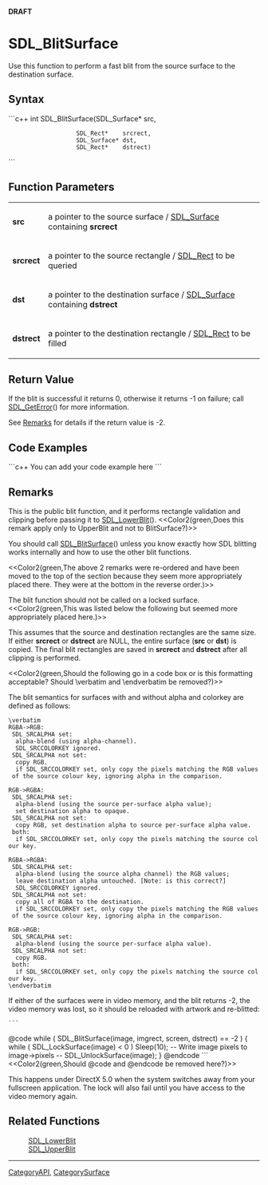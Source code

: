 <!-- pragma section-numbers off -->
<!-- pragma disable-camelcase -->
'''DRAFT'''

= SDL_BlitSurface =
Use this function to perform a fast blit from the source surface to the destination surface.


== Syntax ==
```c++
int SDL_BlitSurface(SDL_Surface* src,
                    SDL_Rect*    srcrect,
                    SDL_Surface* dst,
                    SDL_Rect*    dstrect)
```

== Function Parameters ==
{|
|'''src'''
|a pointer to the source surface / [[SDL_Surface]] containing '''srcrect'''
|-
|'''srcrect'''
|a pointer to the source rectangle / [[SDL_Rect]] to be queried
|-
|'''dst'''
|a pointer to the destination surface / [[SDL_Surface]] containing '''dstrect'''
|-
|'''dstrect'''
|a pointer to the destination rectangle / [[SDL_Rect]] to be filled
|}

== Return Value ==
If the blit is successful it returns 0, otherwise it returns -1 on failure; call [[SDL_GetError]]() for more information.

See [[#video|Remarks]] for details if the return value is -2.

== Code Examples ==
```c++
You can add your code example here
```

== Remarks ==
This is the public blit function, and it performs rectangle validation and clipping before passing it to [[SDL_LowerBlit]](). <<Color2(green,Does this remark apply only to Upper<code></code>Blit and not to Blit<code></code>Surface?)>>

You should call [[SDL_BlitSurface]]() unless you know exactly how SDL blitting works internally and how to use the other blit functions.

<<Color2(green,The above 2 remarks were re-ordered and have been moved to the top of the section because they seem more appropriately placed there. They were at the bottom in the reverse order.)>>

The blit function should not be called on a locked surface. <<Color2(green,This was listed below the following but seemed more appropriately placed here.)>>

This assumes that the source and destination rectangles are the same size. If either '''srcrect''' or '''dstrect''' are NULL, the entire surface ('''src''' or '''dst''') is copied. The final blit rectangles are saved in '''srcrect''' and '''dstrect''' after all clipping is performed.

<<Color2(green,Should the following go in a code box or is this formatting acceptable? Should \verbatim and \endverbatim be removed?)>>

The blit semantics for surfaces with and without alpha and colorkey are defined as follows:
 \verbatim
 RGBA->RGB:
  SDL_SRCALPHA set:
   alpha-blend (using alpha-channel).
   SDL_SRCCOLORKEY ignored.
  SDL_SRCALPHA not set:
   copy RGB.
   if SDL_SRCCOLORKEY set, only copy the pixels matching the RGB values of the source colour key, ignoring alpha in the comparison.

 RGB->RGBA:
  SDL_SRCALPHA set:
   alpha-blend (using the source per-surface alpha value);
   set destination alpha to opaque.
  SDL_SRCALPHA not set:
   copy RGB, set destination alpha to source per-surface alpha value.
  both:
   if SDL_SRCCOLORKEY set, only copy the pixels matching the source colour key.

 RGBA->RGBA:
  SDL_SRCALPHA set:
   alpha-blend (using the source alpha channel) the RGB values;
   leave destination alpha untouched. [Note: is this correct?]
   SDL_SRCCOLORKEY ignored.
  SDL_SRCALPHA not set:
   copy all of RGBA to the destination.
   if SDL_SRCCOLORKEY set, only copy the pixels matching the RGB values of the source colour key, ignoring alpha in the comparison.

 RGB->RGB:
  SDL_SRCALPHA set:
   alpha-blend (using the source per-surface alpha value).
  SDL_SRCALPHA not set:
   copy RGB.
  both:
   if SDL_SRCCOLORKEY set, only copy the pixels matching the source colour key.
 \endverbatim

<span id="video"></span> If either of the surfaces were in video memory, and the blit returns -2, the video memory was lost, so it should be reloaded with artwork and re-blitted:
 ```
@code
while ( SDL_BlitSurface(image, imgrect, screen, dstrect) == -2 ) {
while ( SDL_LockSurface(image) < 0 )
Sleep(10);
-- Write image pixels to image->pixels --
SDL_UnlockSurface(image);
}
@endcode
```
<<Color2(green,Should @code and @endcode be removed here?)>>

This happens under DirectX 5.0 when the system switches away from your fullscreen application. The lock will also fail until you have access to the video memory again.

== Related Functions ==
:[[SDL_LowerBlit]]
:[[SDL_UpperBlit]]

----
[[CategoryAPI]], [[CategorySurface]]
